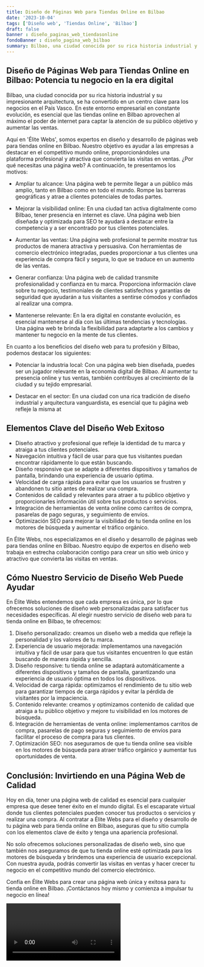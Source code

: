```yaml
---
title: Diseño de Páginas Web para Tiendas Online en Bilbao
date: '2023-10-04'
tags: ['Diseño web', 'Tiendas Online', 'Bilbao']
draft: false
banner : diseño_paginas_web_tiendasonline
fondoBanner : diseño_pagina_web_bilbao
summary: Bilbao, una ciudad conocida por su rica historia industrial y su impresionante arquitectura, se ha convertido en un centro clave para los negocios en el País Vasco. En este entorno empresarial en constante evolución, es esencial que las tiendas online en Bilbao aprovechen al máximo el poder de internet para captar la atención de su público objetivo y aumentar las ventas. 
---
```


## Diseño de Páginas Web para Tiendas Online en Bilbao: Potencia tu negocio en la era digital

Bilbao, una ciudad conocida por su rica historia industrial y su impresionante arquitectura, se ha convertido en un centro clave para los negocios en el País Vasco. En este entorno empresarial en constante evolución, es esencial que las tiendas online en Bilbao aprovechen al máximo el poder de internet para captar la atención de su público objetivo y aumentar las ventas. 

Aquí en 'Élite Webs', somos expertos en diseño y desarrollo de páginas web para tiendas online en Bilbao. Nuestro objetivo es ayudar a las empresas a destacar en el competitivo mundo online, proporcionándoles una plataforma profesional y atractiva que convierta las visitas en ventas. ¿Por qué necesitas una página web? A continuación, te presentamos los motivos:

- Ampliar tu alcance: Una página web te permite llegar a un público más amplio, tanto en Bilbao como en todo el mundo. Rompe las barreras geográficas y atrae a clientes potenciales de todas partes.

- Mejorar la visibilidad online: En una ciudad tan activa digitalmente como Bilbao, tener presencia en internet es clave. Una página web bien diseñada y optimizada para SEO te ayudará a destacar entre la competencia y a ser encontrado por tus clientes potenciales.

- Aumentar las ventas: Una página web profesional te permite mostrar tus productos de manera atractiva y persuasiva. Con herramientas de comercio electrónico integradas, puedes proporcionar a tus clientes una experiencia de compra fácil y segura, lo que se traduce en un aumento de las ventas.

- Generar confianza: Una página web de calidad transmite profesionalidad y confianza en tu marca. Proporciona información clave sobre tu negocio, testimoniales de clientes satisfechos y garantías de seguridad que ayudarán a tus visitantes a sentirse cómodos y confiados al realizar una compra.

- Mantenerse relevante: En la era digital en constante evolución, es esencial mantenerse al día con las últimas tendencias y tecnologías. Una página web te brinda la flexibilidad para adaptarte a los cambios y mantener tu negocio en la mente de tus clientes.

En cuanto a los beneficios del diseño web para tu profesión y Bilbao, podemos destacar los siguientes:

- Potenciar la industria local: Con una página web bien diseñada, puedes ser un jugador relevante en la economía digital de Bilbao. Al aumentar tu presencia online y tus ventas, también contribuyes al crecimiento de la ciudad y su tejido empresarial.

- Destacar en el sector: En una ciudad con una rica tradición de diseño industrial y arquitectura vanguardista, es esencial que tu página web refleje la misma at

<GifSeo />

<Cta />

## Elementos Clave del Diseño Web Exitoso

- Diseño atractivo y profesional que refleje la identidad de tu marca y atraiga a tus clientes potenciales.
- Navegación intuitiva y fácil de usar para que tus visitantes puedan encontrar rápidamente lo que están buscando.
- Diseño responsive que se adapte a diferentes dispositivos y tamaños de pantalla, brindando una experiencia de usuario óptima.
- Velocidad de carga rápida para evitar que los usuarios se frustren y abandonen tu sitio antes de realizar una compra.
- Contenidos de calidad y relevantes para atraer a tu público objetivo y proporcionarles información útil sobre tus productos o servicios.
- Integración de herramientas de venta online como carritos de compra, pasarelas de pago seguras, y seguimiento de envíos.
- Optimización SEO para mejorar la visibilidad de tu tienda online en los motores de búsqueda y aumentar el tráfico orgánico.

En Élite Webs, nos especializamos en el diseño y desarrollo de páginas web para tiendas online en Bilbao. Nuestro equipo de expertos en diseño web trabaja en estrecha colaboración contigo para crear un sitio web único y atractivo que convierta las visitas en ventas.

## Cómo Nuestro Servicio de Diseño Web Puede Ayudar

En Élite Webs entendemos que cada empresa es única, por lo que ofrecemos soluciones de diseño web personalizadas para satisfacer tus necesidades específicas. Al elegir nuestro servicio de diseño web para tu tienda online en Bilbao, te ofrecemos:

1. Diseño personalizado: creamos un diseño web a medida que refleje la personalidad y los valores de tu marca.
2. Experiencia de usuario mejorada: implementamos una navegación intuitiva y fácil de usar para que tus visitantes encuentren lo que están buscando de manera rápida y sencilla.
3. Diseño responsive: tu tienda online se adaptará automáticamente a diferentes dispositivos y tamaños de pantalla, garantizando una experiencia de usuario óptima en todos los dispositivos.
4. Velocidad de carga rápida: optimizamos el rendimiento de tu sitio web para garantizar tiempos de carga rápidos y evitar la pérdida de visitantes por la impaciencia.
5. Contenido relevante: creamos y optimizamos contenido de calidad que atraiga a tu público objetivo y mejore tu visibilidad en los motores de búsqueda.
6. Integración de herramientas de venta online: implementamos carritos de compra, pasarelas de pago seguras y seguimiento de envíos para facilitar el proceso de compra para tus clientes.
7. Optimización SEO: nos aseguramos de que tu tienda online sea visible en los motores de búsqueda para atraer tráfico orgánico y aumentar tus oportunidades de venta.

## Conclusión: Invirtiendo en una Página Web de Calidad

Hoy en día, tener una página web de calidad es esencial para cualquier empresa que desee tener éxito en el mundo digital. Es el escaparate virtual donde tus clientes potenciales pueden conocer tus productos o servicios y realizar una compra. Al contratar a Élite Webs para el diseño y desarrollo de tu página web para tienda online en Bilbao, aseguras que tu sitio cumpla con los elementos clave de éxito y tenga una apariencia profesional.

No solo ofrecemos soluciones personalizadas de diseño web, sino que también nos aseguramos de que tu tienda online esté optimizada para los motores de búsqueda y brindemos una experiencia de usuario excepcional. Con nuestra ayuda, podrás convertir las visitas en ventas y hacer crecer tu negocio en el competitivo mundo del comercio electrónico.

Confía en Élite Webs para crear una página web única y exitosa para tu tienda online en Bilbao. ¡Contáctanos hoy mismo y comienza a impulsar tu negocio en línea!

<Video />

<CtaBot job='Tiendas Online' city='Bilbao'/>

<Gmaps query='Bilbao+españa+maps' />